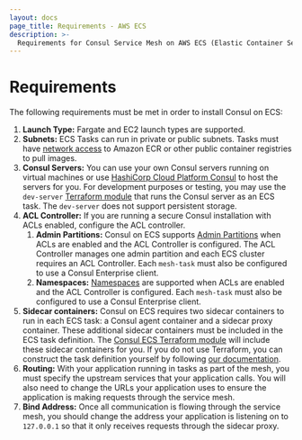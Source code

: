 ```yaml
---
layout: docs
page_title: Requirements - AWS ECS
description: >-
  Requirements for Consul Service Mesh on AWS ECS (Elastic Container Service).
---
```


# Requirements

The following requirements must be met in order to install Consul on ECS:

1. **Launch Type:** Fargate and EC2 launch types are supported.
1. **Subnets:** ECS Tasks can run in private or public subnets. Tasks must have [network access](https://aws.amazon.com/premiumsupport/knowledge-center/ecs-pull-container-api-error-ecr/) to Amazon ECR or other public container registries to pull images.
1. **Consul Servers:** You can use your own Consul servers running on virtual machines or use [HashiCorp Cloud Platform Consul](https://www.hashicorp.com/cloud-platform) to host the servers for you. For development purposes or testing, you may use the `dev-server` [Terraform module](https://github.com/hashicorp/terraform-aws-consul-ecs/tree/main) that runs the Consul server as an ECS task. The `dev-server` does not support persistent storage.
1. **ACL Controller:** If you are running a secure Consul installation with ACLs enabled, configure the ACL controller.
   1. **Admin Partitions:** <EnterpriseAlert inline />Consul on ECS supports [Admin Partitions](/docs/enterprise/admin-partitions) when ACLs are enabled and the ACL Controller is configured.
      The ACL Controller manages one admin partition and each ECS cluster requires an ACL Controller.
      Each `mesh-task` must also be configured to use a Consul Enterprise client.
   1. **Namespaces:** <EnterpriseAlert inline />[Namespaces](/docs/enterprise/namespaces) are supported when ACLs are enabled and the ACL Controller is configured.
      Each `mesh-task` must also be configured to use a Consul Enterprise client.
1. **Sidecar containers:** Consul on ECS requires two sidecar containers to run in each ECS task: a
   Consul agent container and a sidecar proxy container. These additional sidecar containers must
   be included in the ECS task definition. The [Consul ECS Terraform module](/docs/ecs/terraform/install)
   will include these sidecar containers for you. If you do not use Terraform, you can construct
   the task definition yourself by following [our documentation](/docs/ecs/manual/install).
1. **Routing:** With your application running in tasks as part of the mesh, you must specify the
   upstream services that your application calls. You will also need to change the URLs your
   application uses to ensure the application is making requests through the service mesh.
1. **Bind Address:** Once all communication is flowing through the service mesh, you should change
   the address your application is listening on to `127.0.0.1` so that it only receives requests
   through the sidecar proxy.
